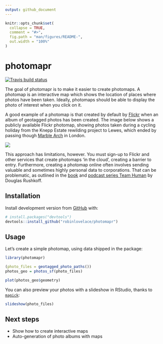 ```yaml
---
output: github_document
---
```


<!-- README.md is generated from README.Rmd. Please edit that file -->

```r
knitr::opts_chunk$set(
  collapse = TRUE,
  comment = "#>",
  fig.path = "man/figures/README-",
  out.width = "100%"
)
```

# photomapr

<!-- badges: start -->
[![Travis build status](https://travis-ci.org/robinlovelace/photomapr.svg?branch=master)](https://travis-ci.org/robinlovelace/photomapr)
<!-- badges: end -->

The goal of photomapr is to make it easier to create photomaps.
A photomap is an interactive map which shows the location of places where photos have been taken.
Ideally, photomaps should be able to display the photo of interest when you click on it.

A good example of a photomap is that created by default by [Flickr](https://www.flickr.com/photos/97888609@N02/sets/72157704719583382/map) when an album of geotagged photos has been created.
The image below shows a publicly available Flickr photomap, showing photos taken during a cycling holiday from the Knepp Estate rewilding project to Lewes, which ended by passing though [Marble Arch](https://www.independent.co.uk/environment/climate-change-protest-extinction-rebellion-london-oxford-street-waterloo-a8870206.html) in London.

[![](man/flickr-photomap.png)](https://www.flickr.com/photos/97888609@N02/sets/72157704719583382/map)

This approach has limitations, however.
You must sign-up to Flickr and other services that create photomaps 'in the cloud', creating a barrier to entry.
Furthermore, creating a photomap online often involves sending valuable and sometimes highly personal data to corporations.
That can be problematic, as outlined in the [book](https://www.amazon.com/Team-Human-Douglas-Rushkoff/dp/039365169X) and [podcast series Team Human](https://teamhuman.fm/) by Douglas Rushkoff.


## Installation

Install development version from [GitHub](https://github.com/) with:

``` r
# install.packages("devtools")
devtools::install_github("robinlovelace/photomapr")
```

## Usage

Let's create a simple photomap, using data shipped in the package:

```r
library(photomapr)

(photo_files = geotagged_photo_paths())
photos_geo = photos_sf(photo_files)

plot(photos_geo$geometry)
```

You can also preview your photos with a slideshow in RStudio, thanks to [`magick`](https://github.com/ropensci/magick):

```r
slideshow(photo_files) 
```

## Next steps

- Show how to create interactive maps
- Auto-generation of photo albums with maps


